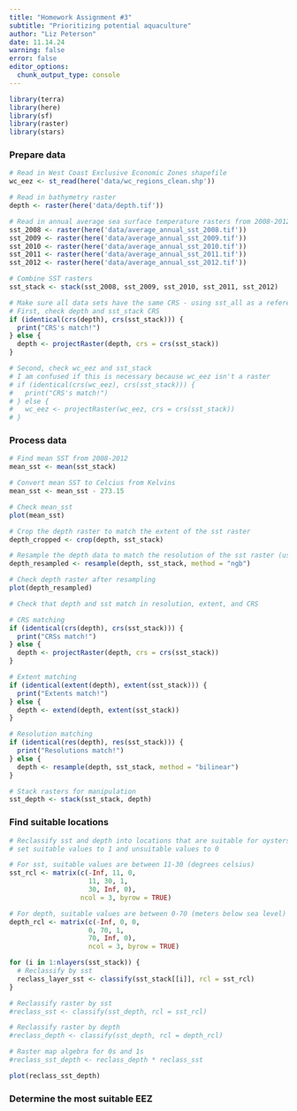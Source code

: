 ```yaml
---
title: "Homework Assignment #3"
subtitle: "Prioritizing potential aquaculture"
author: "Liz Peterson"
date: 11.14.24
warning: false
error: false
editor_options: 
  chunk_output_type: console
---
```


```r
library(terra)
library(here)
library(sf)
library(raster)
library(stars)
```

### Prepare data
```r
# Read in West Coast Exclusive Economic Zones shapefile
wc_eez <- st_read(here('data/wc_regions_clean.shp'))

# Read in bathymetry raster
depth <- raster(here('data/depth.tif'))

# Read in annual average sea surface temperature rasters from 2008-2012
sst_2008 <- raster(here('data/average_annual_sst_2008.tif'))
sst_2009 <- raster(here('data/average_annual_sst_2009.tif'))
sst_2010 <- raster(here('data/average_annual_sst_2010.tif'))
sst_2011 <- raster(here('data/average_annual_sst_2011.tif'))
sst_2012 <- raster(here('data/average_annual_sst_2012.tif'))
```

```r
# Combine SST rasters
sst_stack <- stack(sst_2008, sst_2009, sst_2010, sst_2011, sst_2012)
```

```r
# Make sure all data sets have the same CRS - using sst_all as a reference
# First, check depth and sst_stack CRS
if (identical(crs(depth), crs(sst_stack))) {
  print("CRS's match!")
} else {
  depth <- projectRaster(depth, crs = crs(sst_stack))
}
```

```r
# Second, check wc_eez and sst_stack
# I am confused if this is necessary because wc_eez isn't a raster
# if (identical(crs(wc_eez), crs(sst_stack))) {
#   print("CRS's match!")
# } else {
#   wc_eez <- projectRaster(wc_eez, crs = crs(sst_stack))
# }
```

### Process data
```r
# Find mean SST from 2008-2012
mean_sst <- mean(sst_stack)

# Convert mean SST to Celcius from Kelvins
mean_sst <- mean_sst - 273.15
```

```r
# Check mean_sst
plot(mean_sst)
```


```r
# Crop the depth raster to match the extent of the sst raster
depth_cropped <- crop(depth, sst_stack)

# Resample the depth data to match the resolution of the sst raster (using the nearest neighbor approach)
depth_resampled <- resample(depth, sst_stack, method = "ngb")
```

```r
# Check depth raster after resampling
plot(depth_resampled)
```

```r
# Check that depth and sst match in resolution, extent, and CRS

# CRS matching
if (identical(crs(depth), crs(sst_stack))) {
  print("CRSs match!")
} else {
  depth <- projectRaster(depth, crs = crs(sst_stack))
}

# Extent matching
if (identical(extent(depth), extent(sst_stack))) {
  print("Extents match!")
} else {
  depth <- extend(depth, extent(sst_stack))
}

# Resolution matching
if (identical(res(depth), res(sst_stack))) {
  print("Resolutions match!")
} else {
  depth <- resample(depth, sst_stack, method = "bilinear")
}
```

```r
# Stack rasters for manipulation
sst_depth <- stack(sst_stack, depth)
```


### Find suitable locations
```r
# Reclassify sst and depth into locations that are suitable for oysters
# set suitable values to 1 and unsuitable values to 0

# For sst, suitable values are between 11-30 (degrees celsius)
sst_rcl <- matrix(c(-Inf, 11, 0,
                    11, 30, 1, 
                    30, Inf, 0),
                  ncol = 3, byrow = TRUE)

# For depth, suitable values are between 0-70 (meters below sea level)
depth_rcl <- matrix(c(-Inf, 0, 0,
                    0, 70, 1,
                    70, Inf, 0),
                    ncol = 3, byrow = TRUE)

for (i in 1:nlayers(sst_stack)) {
  # Reclassify by sst
  reclass_layer_sst <- classify(sst_stack[[i]], rcl = sst_rcl)
}

# Reclassify raster by sst
#reclass_sst <- classify(sst_depth, rcl = sst_rcl)

# Reclassify raster by depth 
#reclass_depth <- classify(sst_depth, rcl = depth_rcl)

# Raster map algebra for 0s and 1s
#reclass_sst_depth <- reclass_depth * reclass_sst

plot(reclass_sst_depth)
```

### Determine the most suitable EEZ
```r

```


